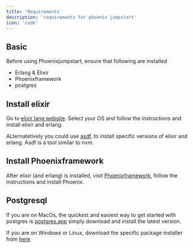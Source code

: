 ```yaml
---
title: 'Requirements'
description: 'requirements for phoenix jumpstart'
icon: 'code'
---
```


## Basic
Before using Phoenixjumpstart, ensure that following are installed
- Erlang & Elixir
- Phoenixframework
- postgres


## Install elixir
Go to [elixir lang website](https://elixir-lang.org/install.html). Select your 
OS and follow the instructions and install elixir and erlang.

ALternatetively you could use [asdf](https://github.com/asdf-vm/asdf), to install specific
versions of elixir and erlang. Asdf is a tool similar to nvm.


## Install Phoenixframework
After elixir (and erlang) is installed, visit [Phoenixframework]([https://hexdocs.pm/phoenix/up_and_running.html), follow
the instructions and install Phoenix.


## Postgresql
If you are on MacOs, the quickest and easiest way to get started with postgres is [postgres.app](https://postgresapp.com)
simply download and install the latest version. 

If you are on Windows or Linux, download the specific package installer from [here](https://www.postgresql.org/download/)

